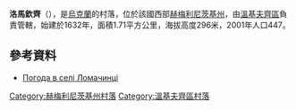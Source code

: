 {{coord|48|57|46|N|27|18|45|E|scale:100000|display=title}}

'''洛馬欽齊'''（{{lang-uk|Ломачинці}}），是[[烏克蘭|烏克蘭]]的村落，位於該國西部[[赫梅利尼茨基州|赫梅利尼茨基州]]，由[[溫基夫齊區|溫基夫齊區]]負責管轄，始建於1632年，面積1.71平方公里，海拔高度296米，2001年人口447。

==參考資料==
* [http://weather.in.ua/ua/hmel'nickaja/13821 Погода в селі Ломачинці] {{Wayback|url=http://weather.in.ua/ua/hmel%27nickaja/13821 |date=20111220113439 }}

{{DEFAULTSORT:Ломачинці}}
[[Category:赫梅利尼茨基州村落|Category:赫梅利尼茨基州村落]]
[[Category:溫基夫齊區村落|Category:溫基夫齊區村落]]


{{Khmelnytskyi-geo-stub}}